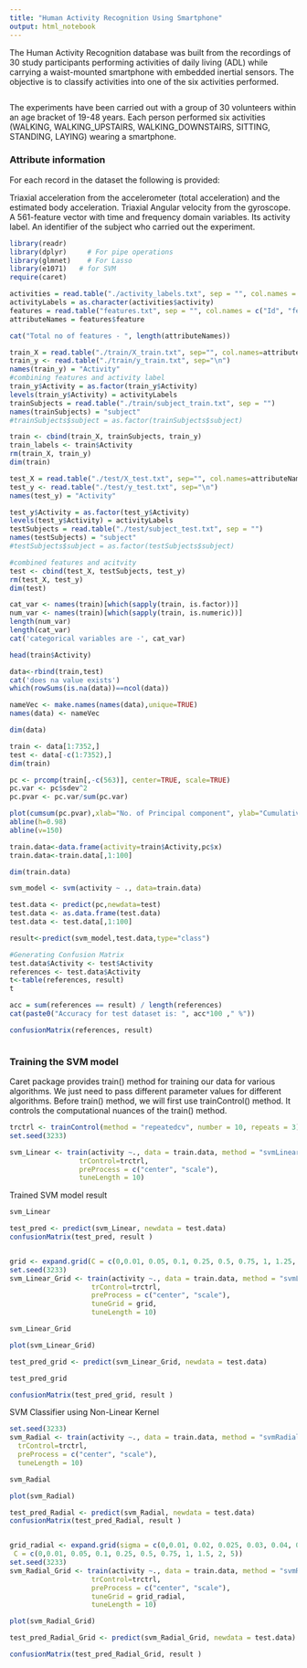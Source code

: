 ```yaml
---
title: "Human Activity Recognition Using Smartphone"
output: html_notebook
---
```


The Human Activity Recognition database was built from the recordings of 30 study participants performing activities of daily living (ADL) while carrying a waist-mounted smartphone with embedded inertial sensors. The objective is to classify activities into one of the six activities performed.

```r

```

The experiments have been carried out with a group of 30 volunteers within an age bracket of 19-48 years. Each person performed six activities (WALKING, WALKING_UPSTAIRS, WALKING_DOWNSTAIRS, SITTING, STANDING, LAYING) wearing a smartphone.

### Attribute information

For each record in the dataset the following is provided:

Triaxial acceleration from the accelerometer (total acceleration) and the estimated body acceleration.
Triaxial Angular velocity from the gyroscope.
A 561-feature vector with time and frequency domain variables.
Its activity label.
An identifier of the subject who carried out the experiment.
```r
library(readr)
library(dplyr)     # For pipe operations
library(glmnet)    # For Lasso
library(e1071)   # for SVM
require(caret)
```

```r
activities = read.table("./activity_labels.txt", sep = "", col.names = c("Id", "activity"))
activityLabels = as.character(activities$activity)
features = read.table("features.txt", sep = "", col.names = c("Id", "feature"))
attributeNames = features$feature
```

```r
cat("Total no of features - ", length(attributeNames))
```

```r
train_X = read.table("./train/X_train.txt", sep="", col.names=attributeNames)
train_y <- read.table("./train/y_train.txt", sep="\n")
names(train_y) = "Activity"
#combining features and activity label
train_y$Activity = as.factor(train_y$Activity)
levels(train_y$Activity) = activityLabels
trainSubjects = read.table("./train/subject_train.txt", sep = "")
names(trainSubjects) = "subject"
#trainSubjects$subject = as.factor(trainSubjects$subject)

train <- cbind(train_X, trainSubjects, train_y)
train_labels <- train$Activity
rm(train_X, train_y)
dim(train)
```

```r
test_X = read.table("./test/X_test.txt", sep="", col.names=attributeNames)
test_y <- read.table("./test/y_test.txt", sep="\n")
names(test_y) = "Activity"

test_y$Activity = as.factor(test_y$Activity)
levels(test_y$Activity) = activityLabels
testSubjects = read.table("./test/subject_test.txt", sep = "")
names(testSubjects) = "subject"
#testSubjects$subject = as.factor(testSubjects$subject)

#combined features and acitvity
test <- cbind(test_X, testSubjects, test_y)
rm(test_X, test_y)
dim(test)
```

```r
cat_var <- names(train)[which(sapply(train, is.factor))]
num_var <- names(train)[which(sapply(train, is.numeric))]
length(num_var)
length(cat_var)
cat('categorical variables are -', cat_var)
```

```r
head(train$Activity)
```

```r
data<-rbind(train,test)
cat('does na value exists')
which(rowSums(is.na(data))==ncol(data))
```

```r
nameVec <- make.names(names(data),unique=TRUE)
names(data) <- nameVec

dim(data)

```

```r
train <- data[1:7352,]
test <- data[-c(1:7352),]
dim(train)
```


```r
pc <- prcomp(train[,-c(563)], center=TRUE, scale=TRUE)
pc.var <- pc$sdev^2
pc.pvar <- pc.var/sum(pc.var)
```

```r
plot(cumsum(pc.pvar),xlab="No. of Principal component", ylab="Cumulative % of variance explained",type='b',main="Principal Components' Variance %",col="blue")
abline(h=0.98)
abline(v=150)
```

```r
train.data<-data.frame(activity=train$Activity,pc$x)
train.data<-train.data[,1:100]
```

```r
dim(train.data)
```

```r
svm_model <- svm(activity ~ ., data=train.data)
```

```r
test.data <- predict(pc,newdata=test)
test.data <- as.data.frame(test.data)
test.data <- test.data[,1:100]
```

```r
result<-predict(svm_model,test.data,type="class")
```

```r
#Generating Confusion Matrix
test.data$Activity <- test$Activity
references <- test.data$Activity
t<-table(references, result)
t
```

```r
acc = sum(references == result) / length(references)
cat(paste0("Accuracy for test dataset is: ", acc*100 ," %"))
```

```r

confusionMatrix(references, result)
```

```r

```
### Training the SVM model
Caret package provides train() method for training our data for various algorithms. We just need to pass different parameter values for different algorithms. Before train() method, we will first use trainControl() method. It controls the computational nuances of the train() method.
```r

trctrl <- trainControl(method = "repeatedcv", number = 10, repeats = 3)
set.seed(3233)

svm_Linear <- train(activity ~., data = train.data, method = "svmLinear",
                 trControl=trctrl,
                 preProcess = c("center", "scale"),
                 tuneLength = 10)
```
Trained SVM model result
```r
svm_Linear
```

```r

test_pred <- predict(svm_Linear, newdata = test.data)
confusionMatrix(test_pred, result )

```

```r

```

```r


grid <- expand.grid(C = c(0,0.01, 0.05, 0.1, 0.25, 0.5, 0.75, 1, 1.25, 1.5, 1.75, 2,5))
set.seed(3233)
svm_Linear_Grid <- train(activity ~., data = train.data, method = "svmLinear",
                    trControl=trctrl,
                    preProcess = c("center", "scale"),
                    tuneGrid = grid,
                    tuneLength = 10)

svm_Linear_Grid

```

```r
plot(svm_Linear_Grid)
```

```r

test_pred_grid <- predict(svm_Linear_Grid, newdata = test.data)

test_pred_grid

```

```r
confusionMatrix(test_pred_grid, result )

```
SVM Classifier using Non-Linear Kernel
```r
set.seed(3233)
svm_Radial <- train(activity ~., data = train.data, method = "svmRadial",
  trControl=trctrl,
  preProcess = c("center", "scale"),
  tuneLength = 10)

svm_Radial
```

```r
plot(svm_Radial)
```

```r

test_pred_Radial <- predict(svm_Radial, newdata = test.data)
confusionMatrix(test_pred_Radial, result )
```

```r

```

```r


grid_radial <- expand.grid(sigma = c(0,0.01, 0.02, 0.025, 0.03, 0.04, 0.05, 0.06, 0.07,0.08, 0.09, 0.1, 0.25, 0.5, 0.75,0.9),
 C = c(0,0.01, 0.05, 0.1, 0.25, 0.5, 0.75, 1, 1.5, 2, 5))
set.seed(3233)
svm_Radial_Grid <- train(activity ~., data = train.data, method = "svmRadial",
                    trControl=trctrl,
                    preProcess = c("center", "scale"),
                    tuneGrid = grid_radial,
                    tuneLength = 10)

plot(svm_Radial_Grid)

```

```r
test_pred_Radial_Grid <- predict(svm_Radial_Grid, newdata = test.data)

confusionMatrix(test_pred_Radial_Grid, result )
```

```r

```

